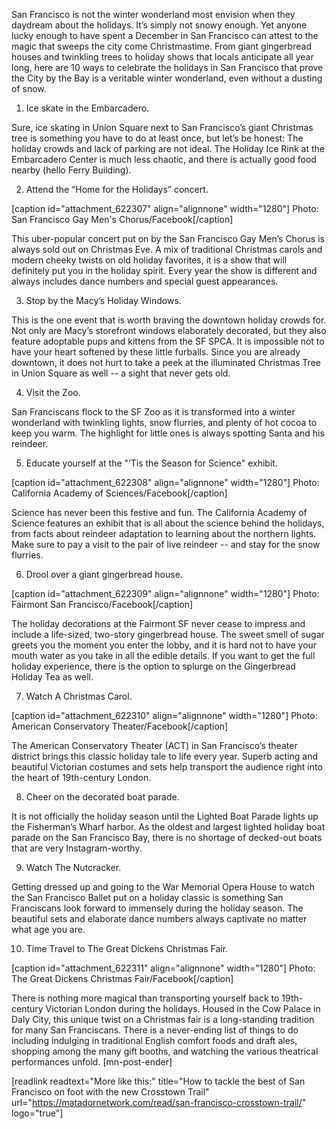 San Francisco is not the winter wonderland most envision when they daydream about the holidays. It’s simply not snowy enough. Yet anyone lucky enough to have spent a December in San Francisco can attest to the magic that sweeps the city come Christmastime. From giant gingerbread houses and twinkling trees to holiday shows that locals anticipate all year long, here are 10 ways to celebrate the holidays in San Francisco that prove the City by the Bay is a veritable winter wonderland, even without a dusting of snow. 

1. Ice skate in the Embarcadero.

Sure, ice skating in Union Square next to San Francisco’s giant Christmas tree is something you have to do at least once, but let’s be honest: The holiday crowds and lack of parking are not ideal. The Holiday Ice Rink at the Embarcadero Center is much less chaotic, and there is actually good food nearby (hello Ferry Building).

2. Attend the “Home for the Holidays” concert.

[caption id="attachment_622307" align="alignnone" width="1280"] Photo: San Francisco Gay Men's Chorus/Facebook[/caption]

This uber-popular concert put on by the San Francisco Gay Men’s Chorus is always sold out on Christmas Eve. A mix of traditional Christmas carols and modern cheeky twists on old holiday favorites, it is a show that will definitely put you in the holiday spirit. Every year the show is different and always includes dance numbers and special guest appearances.

3. Stop by the Macy’s Holiday Windows.

This is the one event that is worth braving the downtown holiday crowds for. Not only are Macy’s storefront windows elaborately decorated, but they also feature adoptable pups and kittens from the SF SPCA. It is impossible not to have your heart softened by these little furballs. Since you are already downtown, it does not hurt to take a peek at the illuminated Christmas Tree in Union Square as well -- a sight that never gets old.

4.  Visit the Zoo.

San Franciscans flock to the SF Zoo as it is transformed into a winter wonderland with twinkling lights, snow flurries, and plenty of hot cocoa to keep you warm. The highlight for little ones is always spotting Santa and his reindeer.

5. Educate yourself at the "‘Tis the Season for Science" exhibit.

[caption id="attachment_622308" align="alignnone" width="1280"] Photo: California Academy of Sciences/Facebook[/caption]

Science has never been this festive and fun. The California Academy of Science features an exhibit that is all about the science behind the holidays, from facts about reindeer adaptation to learning about the northern lights. Make sure to pay a visit to the pair of live reindeer -- and stay for the snow flurries.

6. Drool over a giant gingerbread house.

[caption id="attachment_622309" align="alignnone" width="1280"] Photo: Fairmont San Francisco/Facebook[/caption]

The holiday decorations at the Fairmont SF never cease to impress and include a life-sized, two-story gingerbread house. The sweet smell of sugar greets you the moment you enter the lobby, and it is hard not to have your mouth water as you take in all the edible details. If you want to get the full holiday experience, there is the option to splurge on the Gingerbread Holiday Tea as well.

7. Watch A Christmas Carol.

[caption id="attachment_622310" align="alignnone" width="1280"] Photo: American Conservatory Theater/Facebook[/caption]

The American Conservatory Theater (ACT) in San Francisco’s theater district brings this classic holiday tale to life every year. Superb acting and beautiful Victorian costumes and sets help transport the audience right into the heart of 19th-century London.

8. Cheer on the decorated boat parade.

It is not officially the holiday season until the Lighted Boat Parade lights up the Fisherman’s Wharf harbor. As the oldest and largest lighted holiday boat parade on the San Francisco Bay, there is no shortage of decked-out boats that are very Instagram-worthy.

9. Watch The Nutcracker.

Getting dressed up and going to the War Memorial Opera House to watch the San Francisco Ballet put on a holiday classic is something San Franciscans look forward to immensely during the holiday season. The beautiful sets and elaborate dance numbers always captivate no matter what age you are.

10. Time Travel to The Great Dickens Christmas Fair.

[caption id="attachment_622311" align="alignnone" width="1280"] Photo: The Great Dickens Christmas Fair/Facebook[/caption]

There is nothing more magical than transporting yourself back to 19th-century Victorian London during the holidays. Housed in the Cow Palace in Daly City, this unique twist on a Christmas fair is a long-standing tradition for many San Franciscans. There is a never-ending list of things to do including indulging in traditional English comfort foods and draft ales, shopping among the many gift booths, and watching the various theatrical performances unfold. [mn-post-ender]

[readlink readtext="More like this:" title="How to tackle the best of San Francisco on foot with the new Crosstown Trail"  url="https://matadornetwork.com/read/san-francisco-crosstown-trail/" logo="true"]